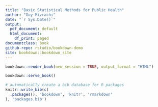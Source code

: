 ```yaml
--- 
title: "Basic Statistical Methods for Public Health"
author: "Guy Mizrachi"
date: "`r Sys.Date()`"
output:
  pdf_document: default
  html_document:
    df_print: paged
documentclass: book
github-repo: rstudio/bookdown-demo
site: bookdown::bookdown_site
---
```


```r
bookdown::render_book(new_session = TRUE, output_format = "HTML")
```


```r
bookdown::serve_book()
```


```r
# automatically create a bib database for R packages
knitr::write_bib(c(
  .packages(), 'bookdown', 'knitr', 'rmarkdown'
), 'packages.bib')
```
